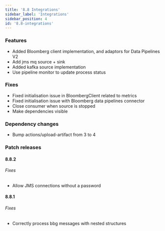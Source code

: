 ```yaml
---
title: '8.8 Integrations'
sidebar_label: 'Integrations'
sidebar_position: 4
id: '8.8-integrations'
---
```


### Features

* Added Bloomberg client implementation, and adaptors for Data Pipelines V2 
* Add jms mq source + sink 
* Added kafka source implementation 
* Use pipeline monitor to update process status 

### Fixes

* Fixed initialisation issue in BloombergClient related to metrics 
* Fixed initialisation issue with Bloomberg data pipelines connector 
* Close consumer when source is stopped 
* Make dependencies visible 

### Dependency changes

* Bump actions/upload-artifact from 3 to 4

### Patch releases

#### 8.8.2

###### Fixes
- Allow JMS connections without a password 

#### 8.8.1

###### Fixes
- Correctly process bbg messages with nested structures 


